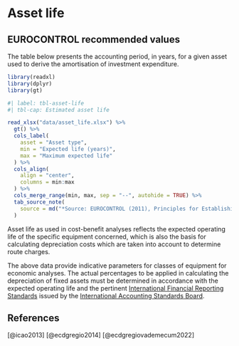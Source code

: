 # Asset life {#sec-asset-life}

## EUROCONTROL recommended values

The table below presents the accounting period, in years, for a given asset used
to derive the amortisation of investment expenditure.

```r
library(readxl)
library(dplyr)
library(gt)

#| label: tbl-asset-life
#| tbl-cap: Estimated asset life

read_xlsx("data/asset_life.xlsx") %>% 
  gt() %>% 
  cols_label(
    asset = "Asset type",
    min = "Expected life (years)",
    max = "Maximum expected life"
  ) %>% 
  cols_align(
    align = "center",
    columns = min:max
  ) %>% 
  cols_merge_range(min, max, sep = "--", autohide = TRUE) %>% 
  tab_source_note(
    source = md("*Source: EUROCONTROL (2011), Principles for Establishing the Cost-Base for Route Charges and the Calculation of the Unit Rates*")
  )
```

Asset life as used in cost-benefit analyses reflects the expected operating life 
of the specific equipment concerned, which is also the basis for calculating 
depreciation costs which are taken into account to determine route charges.

The above data provide indicative parameters for classes of equipment for 
economic analyses. The actual percentages to be applied in calculating the 
depreciation of fixed assets must be determined in accordance with the expected
operating life and the pertinent [International Financial Reporting Standards](https://www.ifrs.org/) 
issued by the [International Accounting Standards Board](https://www.ifrs.org/groups/international-accounting-standards-board/).

## References

[@icao2013] [@ecdgregio2014] [@ecdgregiovademecum2022] 
